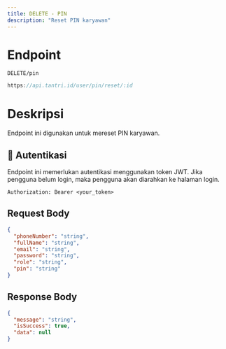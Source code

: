 ```yaml
---
title: DELETE - PIN
description: "Reset PIN karyawan"
---
```


# Endpoint

`DELETE/pin`

```ts
https://api.tantri.id/user/pin/reset/:id
```

# Deskripsi

Endpoint ini digunakan untuk mereset PIN karyawan.

## 🔑 Autentikasi

Endpoint ini memerlukan autentikasi menggunakan token JWT. Jika pengguna belum login, maka pengguna akan diarahkan ke halaman login.

```http
Authorization: Bearer <your_token>
```

## Request Body

```json
{
  "phoneNumber": "string",
  "fullName": "string",
  "email": "string",
  "password": "string",
  "role": "string",
  "pin": "string"
}
```

## Response Body

```json
{
  "message": "string",
  "isSuccess": true,
  "data": null
}
```
